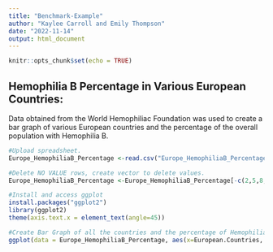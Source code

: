 ```yaml
---
title: "Benchmark-Example"
author: "Kaylee Carroll and Emily Thompson"
date: "2022-11-14"
output: html_document
---
```


```r
knitr::opts_chunk$set(echo = TRUE)
```

## Hemophilia B Percentage in Various European Countries:

Data obtained from the World Hemophiliac Foundation was used to create a bar graph of various European countries and the percentage of the overall population with Hemophilia B.

```r

#Upload spreadsheet. 
Europe_HemophiliaB_Percentage <-read.csv("Europe_HemophiliaB_Percentage.csv")

#Delete NO VALUE rows, create vector to delete values. 
Europe_HemophiliaB_Percentage <-Europe_HemophiliaB_Percentage[-c(2,5,8,9,10,11,13,21,24,25,27,29,30,31,32,35,41,50),]

#Install and access ggplot
install.packages("ggplot2")
library(ggplot2)
theme(axis.text.x = element_text(angle=45))

#Create Bar Graph of all the countries and the percentage of Hemophilia B in the populations 
ggplot(data = Europe_HemophiliaB_Percentage, aes(x=European.Countries, y=Percentage.with.Hemophilia.B)) + geom_bar(stat = "identity", color="blue", fill="black") + theme_classic() + labs(x = "European Countries", y= "Percentage of Hemophilia B") + theme(axis.text.x = element_text(angle = 45, size = 9,color = "black", face = "plain", vjust = 1, hjust = 1),plot.margin = margin(10, 10, 10, 10))

```
